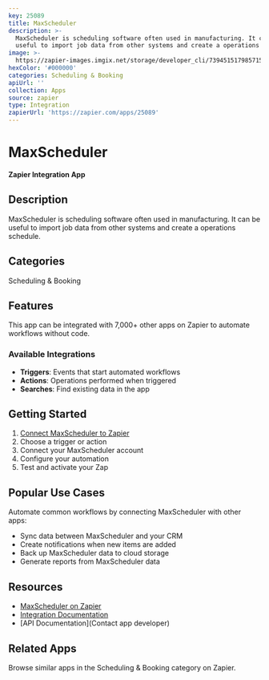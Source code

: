 ```yaml
---
key: 25089
title: MaxScheduler
description: >-
  MaxScheduler is scheduling software often used in manufacturing. It can be
  useful to import job data from other systems and create a operations schedule.
image: >-
  https://zapier-images.imgix.net/storage/developer_cli/739451517985715ad848e2b2ba1a7f22.png?auto=format%2Ccompress&ixlib=python-3.0.0&q=50
hexColor: '#000000'
categories: Scheduling & Booking
apiUrl: ''
collection: Apps
source: zapier
type: Integration
zapierUrl: 'https://zapier.com/apps/25089'
---
```

# MaxScheduler

**Zapier Integration App**

## Description

MaxScheduler is scheduling software often used in manufacturing. It can be useful to import job data from other systems and create a operations schedule.

## Categories

Scheduling & Booking

## Features

This app can be integrated with 7,000+ other apps on Zapier to automate workflows without code.

### Available Integrations

- **Triggers**: Events that start automated workflows
- **Actions**: Operations performed when triggered
- **Searches**: Find existing data in the app

## Getting Started

1. [Connect MaxScheduler to Zapier](https://zapier.com/apps/25089)
2. Choose a trigger or action
3. Connect your MaxScheduler account
4. Configure your automation
5. Test and activate your Zap

## Popular Use Cases

Automate common workflows by connecting MaxScheduler with other apps:

- Sync data between MaxScheduler and your CRM
- Create notifications when new items are added
- Back up MaxScheduler data to cloud storage
- Generate reports from MaxScheduler data

## Resources

- [MaxScheduler on Zapier](https://zapier.com/apps/25089)
- [Integration Documentation](https://zapier.com/apps/25089/integrations)
- [API Documentation](Contact app developer)

## Related Apps

Browse similar apps in the Scheduling & Booking category on Zapier.
